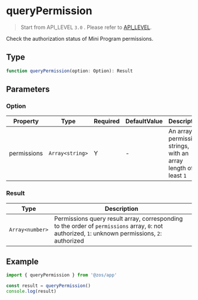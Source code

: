 # queryPermission

> Start from API_LEVEL `3.0` . Please refer to [API_LEVEL](../../../../guides/framework/device/compatibility.md).

Check the authorization status of Mini Program permissions.

## Type

```ts
function queryPermission(option: Option): Result
```

## Parameters

### Option

| Property    | Type                               | Required | DefaultValue | Description                                                          | API_LEVEL |
| ----------- | ---------------------------------- | -------- | ------------ | -------------------------------------------------------------------- | --------- |
| permissions | <code>Array&#60;string&#62;</code> | Y        | -            | An array of permission strings, with an array length of at least `1` | 3.0       |

### Result

| Type                               | Description                                                                                                                                       |
| ---------------------------------- | ------------------------------------------------------------------------------------------------------------------------------------------------- |
| <code>Array&#60;number&#62;</code> | Permissions query result array, corresponding to the order of `permissions` array, `0`: not authorized, `1`: unknown permissions, `2`: authorized |

## Example

```js
import { queryPermission } from '@zos/app'

const result = queryPermission()
console.log(result)
```
